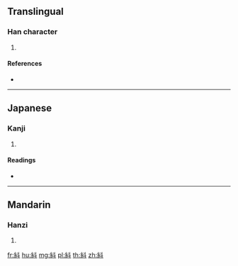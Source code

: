 {{character info/new}}
==Translingual==

===Han character===
{{Han char|rn=120|rad=糸|as=04|sn=10|four=24900|canj=VFYJ}}

# {{defn|Han|sort=糸04}}

====References====
* {{Han ref|kx=0916.210|dkj=27267|dj=1346.030|hdz=53376.120|uh=7D0F|ud=32015|bh=D359|bd=54105}}

----

==Japanese==

===Kanji===
{{ja-kanji|grade=|rs=糸04}}

# {{defn|lang=ja|sort=糸04}}

====Readings====
* {{ja-readings|on=[[とう]] (tō), [[つ]] (tsu)|kun=[[つげる]] (tsugeru)|nanori=}}

----

==Mandarin==

===Hanzi===
{{cmn-hanzi|pin=[[tǒu]] ([[tou3]])|wg=t'ou<sup>3</sup>}}

# {{defn|lang=cmn|sort=糸04}}

[[fr:紏]]
[[hu:紏]]
[[mg:紏]]
[[pl:紏]]
[[th:紏]]
[[zh:紏]]